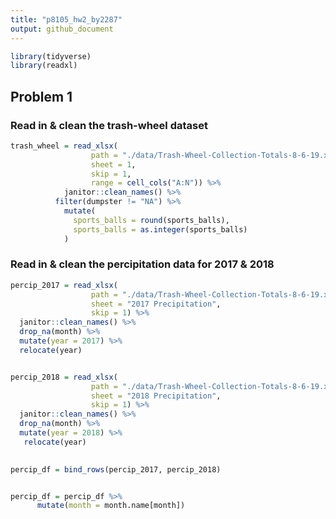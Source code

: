 ```yaml
---
title: "p8105_hw2_by2287"
output: github_document
---
```


```r
library(tidyverse)
library(readxl)
```


## Problem 1 

### Read in & clean the trash-wheel dataset
```r
trash_wheel = read_xlsx(
                  path = "./data/Trash-Wheel-Collection-Totals-8-6-19.xlsx", 
                  sheet = 1, 
                  skip = 1,
                  range = cell_cols("A:N")) %>% 
	        janitor::clean_names() %>% 
          filter(dumpster != "NA") %>% 
            mutate(
              sports_balls = round(sports_balls),
              sports_balls = as.integer(sports_balls)
            ) 
```


### Read in & clean the percipitation data for 2017 & 2018
```r
percip_2017 = read_xlsx(
                  path = "./data/Trash-Wheel-Collection-Totals-8-6-19.xlsx", 
                  sheet = "2017 Precipitation",
                  skip = 1) %>% 
  janitor::clean_names() %>% 
  drop_na(month) %>% 
  mutate(year = 2017) %>% 
  relocate(year)


percip_2018 = read_xlsx(
                  path = "./data/Trash-Wheel-Collection-Totals-8-6-19.xlsx", 
                  sheet = "2018 Precipitation", 
                  skip = 1) %>% 
  janitor::clean_names() %>% 
  drop_na(month) %>% 
  mutate(year = 2018) %>% 
   relocate(year)
                  

percip_df = bind_rows(percip_2017, percip_2018)


percip_df = percip_df %>% 
      mutate(month = month.name[month])
```



